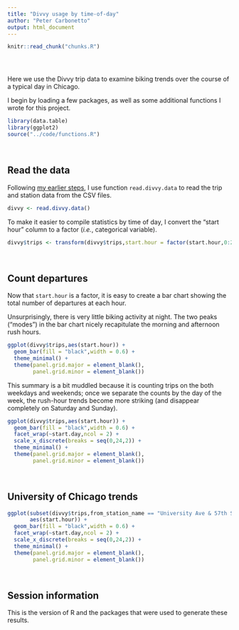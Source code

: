 ```yaml
---
title: "Divvy usage by time-of-day"
author: "Peter Carbonetto"
output: html_document
---
```


<!-- Define defaults shared by all workflowr files. -->
```r
knitr::read_chunk("chunks.R")
```

<!-- Update knitr chunk options -->
```r
```

<!-- Insert the date the file was last updated -->
```r
```

<!-- Insert the code version (Git commit SHA1) if Git repository
 exists and R package git2r is installed -->
```r
```

Here we use the Divvy trip data to examine biking trends over the
course of a typical day in Chicago.

I begin by loading a few packages, as well as some additional
functions I wrote for this project.

```r
library(data.table)
library(ggplot2)
source("../code/functions.R")
```
<br>

## Read the data

Following [my earlier steps](first-glance.html), I use function
`read.divvy.data` to read the trip and station data from the CSV
files.

```r
divvy <- read.divvy.data()
```

To make it easier to compile statistics by time of day, I convert the
"start hour" column to a factor (*i.e.*, categorical variable).

```r
divvy$trips <- transform(divvy$trips,start.hour = factor(start.hour,0:23))
```
<br>

## Count departures

Now that `start.hour` is a factor, it is easy to create a bar chart
showing the total number of departures at each hour.

Unsurprisingly, there is very little biking activity at night. The two
peaks ("modes") in the bar chart nicely recapitulate the morning and
afternoon rush hours.

```r
ggplot(divvy$trips,aes(start.hour)) +
  geom_bar(fill = "black",width = 0.6) +
  theme_minimal() +
  theme(panel.grid.major = element_blank(),
        panel.grid.minor = element_blank())
```

This summary is a bit muddled because it is counting trips on the both
weekdays and weekends; once we separate the counts by the day of the
week, the rush-hour trends become more striking (and disappear
completely on Saturday and Sunday).

```r
ggplot(divvy$trips,aes(start.hour)) +
  geom_bar(fill = "black",width = 0.6) +
  facet_wrap(~start.day,ncol = 2) +
  scale_x_discrete(breaks = seq(0,24,2)) +
  theme_minimal() +
  theme(panel.grid.major = element_blank(),
        panel.grid.minor = element_blank())
```
<br>

## University of Chicago trends

```r
ggplot(subset(divvy$trips,from_station_name == "University Ave & 57th St"),
       aes(start.hour)) +
  geom_bar(fill = "black",width = 0.6) +
  facet_wrap(~start.day,ncol = 2) +
  scale_x_discrete(breaks = seq(0,24,2)) +
  theme_minimal() +
  theme(panel.grid.major = element_blank(),
        panel.grid.minor = element_blank())
```

<br>

## Session information

This is the version of R and the packages that were used to generate
these results.

```r
```
